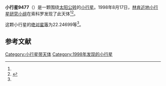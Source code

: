 {{Infobox planet
| bgcolour = #FFFFC0
| name = 9477 Kefennell
| symbol = 
| image = 
| caption = 
| discovery = yes
| discovery_ref = 
| discoverer = [[林肯近地小行星研究小组|林肯近地小行星研究小组]]
| discovery_site = [[索科罗|索科罗]] 
| discovered = 1998年8月17日
| designations = yes
| mp_name = 
| named_after = 
| alt_names = 1998 QK41/ 1992 YY4 / 4836 P-L
| mp_category = [[主带小行星|主带小行星]]
| orbit_ref = <ref name="a">[http://ssd.jpl.nasa.gov/sbdb.cgi?sstr=9477 9477 Kefennell] {{Wayback|url=http://ssd.jpl.nasa.gov/sbdb.cgi?sstr=9477 |date=20210831102836 }}，小行星數據庫瀏覽器（JPL Small-Body Database Browser）－[[美国国家航空航天局|美国国家航空航天局]]喷气推进实验室</ref>
| epoch = 2456400.5 (2013年4月18日更新)
| aphelion = {{convert|2.4084737|AU|km|3|abbr=on|lk=out}}
| perihelion = {{convert|2.1772583|AU|km|3|abbr=on}}
| semimajor = {{convert|2.2928660|AU|km|3|abbr=on}}
| eccentricity = 0.0504206
| period = 1268.137761 [[日|日]]<br />3.47[[儒略年|儒略年]]
| avg_speed = 
| inclination = 1.78727
| asc_node = 184.06387
| mean_anomaly = 
| arg_peri = 22.24699
| satellites = 
| physical_characteristics = yes
| dimensions = 
| mass = 
| density = 
| surface_grav = 
| escape_velocity = 
| sidereal_day = 
| axial_tilt = 
| pole_ecliptic_lat = 
| pole_ecliptic_lon = 
| albedo = 
| temperatures= 
| temp_name1 = 
| mean_temp_1 = 
| max_temp_1 = 
| temp_name2 = 
| max_temp_2 = 
| spectral_type = 
| abs_magnitude = 22.24699
}}

'''小行星9477'''（{{lang-en|9477 Kefennell}}）是一颗围绕[[太阳|太阳]][[公转|公转]]的[[小行星|小行星]]。1998年8月17日，[[林肯近地小行星研究小组|林肯近地小行星研究小组]]在索科罗发现了此天体<ref name="a" /><ref>{{cite news|title=小行星列表|url=http://cfa-www.harvard.edu/iau/lists/NumberedMPs.txt|accessdate=2013-07-08|newspaper=哈佛大学|archive-date=2008-05-17|archive-url=https://web.archive.org/web/20080517010638/http://cfa-www.harvard.edu/iau/lists/NumberedMPs.txt|dead-url=no}}</ref>。

这颗小行星的[[绝对星等|绝对星等]]为22.24699等<ref name="a" />。

==参考文献==
{{reflist}}
{{Minor Planet Number|[[小行星9476|小行星9476]]|[[小行星9478|小行星9478]]}}

{{小天体}}

[[Category:小行星带天体|Category:小行星带天体]]
[[Category:1998年发现的小行星|Category:1998年发现的小行星]]

{{asteroid-stub}}